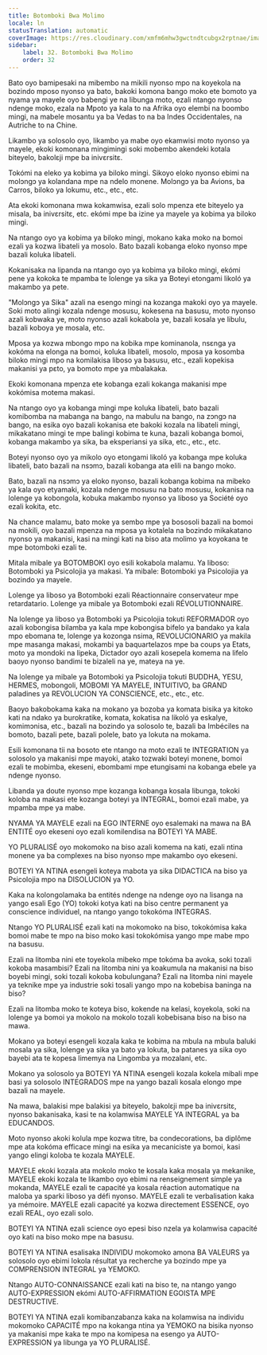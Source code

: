 ```yaml
---
title: Botomboki Bwa Molimo
locale: ln
statusTranslation: automatic
coverImage: https://res.cloudinary.com/xmfm6mhw3gwctndtcubgx2rptnae/image/upload/v1740337243/small_cover_educacion_fundamental_a051170f1c.webp
sidebar:
    label: 32. Botomboki Bwa Molimo
    order: 32
---
```

Bato oyo bamipesaki na mibembo na mikili nyonso mpo na koyekola na bozindo mposo nyonso ya bato, bakoki komona bango moko ete bomoto ya nyama ya mayele oyo babengi ye na libunga moto, ezali ntango nyonso ndenge moko, ezala na Mpoto ya kala to na Afrika oyo elembi na boombo mingi, na mabele mosantu ya ba Vedas to na ba Indes Occidentales, na Autriche to na Chine.

Likambo ya solosolo oyo, likambo ya mabe oyo ekamwisi moto nyonso ya mayele, ekoki komonana mingimingi soki mobembo akendeki kotala biteyelo, bakolɛji mpe ba inivɛrsitɛ.

Tokómi na eleko ya kobima ya biloko mingi. Sikoyo eloko nyonso ebimi na molɔngɔ ya kolandana mpe na ndelo monene. Molɔngɔ ya ba Avions, ba Carros, biloko ya lokumu, etc., etc., etc.

Ata ekoki komonana mwa kokamwisa, ezali solo mpenza ete biteyelo ya misala, ba inivɛrsitɛ, etc. ekómi mpe ba izine ya mayele ya kobima ya biloko mingi.

Na ntango oyo ya kobima ya biloko mingi, mokano kaka moko na bomoi ezali ya kozwa libateli ya mosolo. Bato bazali kobanga eloko nyonso mpe bazali koluka libateli.

Kokanisaka na lipanda na ntango oyo ya kobima ya biloko mingi, ekómi pene ya kokoka te mpamba te lolenge ya sika ya Boteyi etongami likoló ya makambo ya pete.

"Molɔngɔ ya Sika" azali na esengo mingi na kozanga makoki oyo ya mayele. Soki moto alingi kozala ndenge mosusu, kokesena na basusu, moto nyonso azali kobwaka ye, moto nyonso azali kokabola ye, bazali kosala ye libulu, bazali koboya ye mosala, etc.

Mposa ya kozwa mbongo mpo na kobika mpe kominanola, nsɛnga ya kokóma na elonga na bomoi, koluka libateli, mosolo, mposa ya kosomba biloko mingi mpo na komilakisa liboso ya basusu, etc., ezali kopekisa makanisi ya pɛto, ya bomoto mpe ya mbalakaka.

Ekoki komonana mpenza ete kobanga ezali kokanga makanisi mpe kokómisa motema makasi.

Na ntango oyo ya kobanga mingi mpe koluka libateli, bato bazali komibomba na mabanga na bango, na mabulu na bango, na zɔngɔ na bango, na esika oyo bazali kokanisa ete bakoki kozala na libateli mingi, mikakatano mingi te mpe balingi kobima te kuna, bazali kobanga bomoi, kobanga makambo ya sika, ba eksperiansi ya sika, etc., etc., etc.

Boteyi nyonso oyo ya mikolo oyo etongami likoló ya kobanga mpe koluka libateli, bato bazali na nsɔmɔ, bazali kobanga ata elili na bango moko.

Bato, bazali na nsɔmɔ ya eloko nyonso, bazali kobanga kobima na mibeko ya kala oyo etyamaki, kozala ndenge mosusu na bato mosusu, kokanisa na lolenge ya kobongola, kobuka makambo nyonso ya liboso ya Société oyo ezali kokita, etc.

Na chance malamu, bato moke ya sembo mpe ya bososoli bazali na bomoi na mokili, oyo bazali mpenza na mposa ya kotalela na bozindo mikakatano nyonso ya makanisi, kasi na mingi kati na biso ata molimo ya koyokana te mpe botomboki ezali te.

Mitala mibale ya BOTOMBOKI oyo esili kokabola malamu. Ya liboso: Botomboki ya Psicolojia ya makasi. Ya mibale: Botomboki ya Psicolojia ya bozindo ya mayele.

Lolenge ya liboso ya Botomboki ezali Réactionnaire conservateur mpe retardatario. Lolenge ya mibale ya Botomboki ezali RÉVOLUTIONNAIRE.

Na lolenge ya liboso ya Botomboki ya Psicolojia tokuti REFORMADOR oyo azali kobongisa bilamba ya kala mpe kobongisa bifelo ya bandako ya kala mpo ebomana te, lolenge ya kozonga nsima, REVOLUCIONARIO ya makila mpe masanga makasi, mokambi ya baquartelazos mpe ba coups ya Etats, moto ya mondoki na lipeka, Dictador oyo azali kosepela komema na lifelo baoyo nyonso bandimi te bizaleli na ye, mateya na ye.

Na lolenge ya mibale ya Botomboki ya Psicolojia tokuti BUDDHA, YESU, HERMES, mobongoli, MOBOMI YA MAYELE, INTUITIVO, ba GRAND paladines ya REVOLUCION YA CONSCIENCE, etc., etc., etc.

Baoyo bakobokama kaka na mokano ya bozoba ya komata bisika ya kitoko kati na ndako ya burokratike, komata, kokatisa na likoló ya eskalye, komimɔnisa, etc., bazali na bozindo ya solosolo te, bazali ba Imbéciles na bomoto, bazali pete, bazali polele, bato ya lokuta na mokama.

Esili komonana tii na bosoto ete ntango na moto ezali te INTEGRATION ya solosolo ya makanisi mpe mayoki, atako tozwaki boteyi monene, bomoi ezali te mobimba, ekeseni, ebombami mpe etungisami na kobanga ebele ya ndenge nyonso.

Libanda ya doute nyonso mpe kozanga kobanga kosala libunga, tokoki koloba na makasi ete kozanga boteyi ya INTEGRAL, bomoi ezali mabe, ya mpamba mpe ya mabe.

NYAMA YA MAYELE ezali na EGO INTERNE oyo esalemaki na mawa na BA ENTITÉ oyo ekeseni oyo ezali komilendisa na BOTEYI YA MABE.

YO PLURALISÉ oyo mokomoko na biso azali komema na kati, ezali ntina monene ya ba complexes na biso nyonso mpe makambo oyo ekeseni.

BOTEYI YA NTINA esengeli koteya mabota ya sika DIDACTICA na biso ya Psicolojia mpo na DISOLUCION ya YO.

Kaka na kolongolamaka ba entités ndenge na ndenge oyo na lisanga na yango esali Ego (YO) tokoki kotya kati na biso centre permanent ya conscience individuel, na ntango yango tokokóma INTEGRAS.

Ntango YO PLURALISÉ ezali kati na mokomoko na biso, tokokómisa kaka bomoi mabe te mpo na biso moko kasi tokokómisa yango mpe mabe mpo na basusu.

Ezali na litomba nini ete toyekola mibeko mpe tokóma ba avoka, soki tozali kokoba masambisi? Ezali na litomba nini ya koakumula na makanisi na biso boyebi mingi, soki tozali kokoba kobulungana? Ezali na litomba nini mayele ya teknike mpe ya industrie soki tosali yango mpo na kobebisa baninga na biso?

Ezali na litomba moko te koteya biso, kokende na kelasi, koyekola, soki na lolenge ya bomoi ya mokolo na mokolo tozali kobebisana biso na biso na mawa.

Mokano ya boteyi esengeli kozala kaka te kobima na mbula na mbula baluki mosala ya sika, lolenge ya sika ya bato ya lokuta, ba patanes ya sika oyo bayebi ata te kopesa limemya na Lingomba ya mozalani, etc.

Mokano ya solosolo ya BOTEYI YA NTINA esengeli kozala kokela mibali mpe basi ya solosolo INTEGRADOS mpe na yango bazali kosala elongo mpe bazali na mayele.

Na mawa, balakisi mpe balakisi ya biteyelo, bakolɛji mpe ba inivɛrsitɛ, nyonso bakanisaka, kasi te na kolamwisa MAYELE YA INTEGRAL ya ba EDUCANDOS.

Moto nyonso akoki kolula mpe kozwa titre, ba condecorations, ba diplôme mpe ata kokóma efficace mingi na esika ya mecaniciste ya bomoi, kasi yango elingi koloba te kozala MAYELE.

MAYELE ekoki kozala ata mokolo moko te kosala kaka mosala ya mekanike, MAYELE ekoki kozala te likambo oyo ebimi na renseignement simple ya mokanda, MAYELE ezali te capacité ya kosala réaction automatique na maloba ya sparki liboso ya défi nyonso. MAYELE ezali te verbalisation kaka ya mémoire. MAYELE ezali capacité ya kozwa directement ESSENCE, oyo ezali REAL, oyo ezali solo.

BOTEYI YA NTINA ezali science oyo epesi biso nzela ya kolamwisa capacité oyo kati na biso moko mpe na basusu.

BOTEYI YA NTINA esalisaka INDIVIDU mokomoko amona BA VALEURS ya solosolo oyo ebimi lokola résultat ya recherche ya bozindo mpe ya COMPRENSION INTEGRAL ya YEMOKO.

Ntango AUTO-CONNAISSANCE ezali kati na biso te, na ntango yango AUTO-EXPRESSION ekómi AUTO-AFFIRMATION EGOISTA MPE DESTRUCTIVE.

BOTEYI YA NTINA ezali komibanzabanza kaka na kolamwisa na individu mokomoko CAPACITÉ mpo na kokanga ntina ya YEMOKO na bisika nyonso ya makanisi mpe kaka te mpo na komipesa na esengo ya AUTO-EXPRESSION ya libunga ya YO PLURALISÉ.

